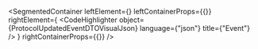 
<SegmentedContainer
  leftElement={<ProtocolUpdatedEventDTODesc />}
  leftContainerProps={{}}
  rightElement={
    <CodeHighlighter
      object={ProtocolUpdatedEventDTOVisualJson}
      language={"json"}
      title={"Event"}
    />
  }
  rightContainerProps={{}}
/>
